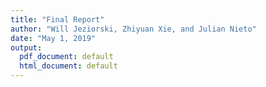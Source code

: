 ```yaml
---
title: "Final Report"
author: "Will Jeziorski, Zhiyuan Xie, and Julian Nieto"
date: "May 1, 2019"
output:
  pdf_document: default
  html_document: default
---
```


